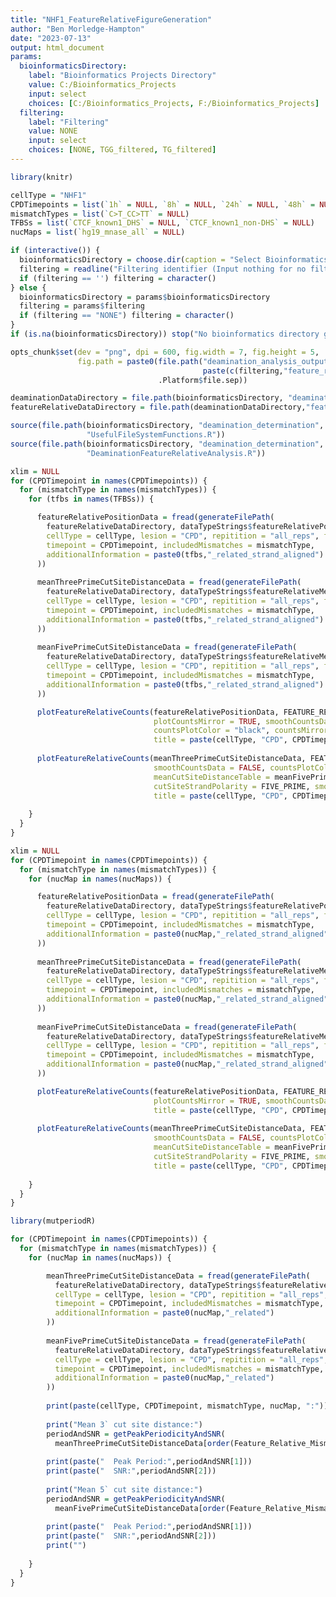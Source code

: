 ```yaml
---
title: "NHF1_FeatureRelativeFigureGeneration"
author: "Ben Morledge-Hampton"
date: "2023-07-13"
output: html_document
params:
  bioinformaticsDirectory:
    label: "Bioinformatics Projects Directory"
    value: C:/Bioinformatics_Projects
    input: select
    choices: [C:/Bioinformatics_Projects, F:/Bioinformatics_Projects]
  filtering:
    label: "Filtering"
    value: NONE
    input: select
    choices: [NONE, TGG_filtered, TG_filtered]
---
```



```r
library(knitr)

cellType = "NHF1"
CPDTimepoints = list(`1h` = NULL, `8h` = NULL, `24h` = NULL, `48h` = NULL)
mismatchTypes = list(`C>T_CC>TT` = NULL)
TFBSs = list(`CTCF_known1_DHS` = NULL, `CTCF_known1_non-DHS` = NULL)
nucMaps = list(`hg19_mnase_all` = NULL)

if (interactive()) {
  bioinformaticsDirectory = choose.dir(caption = "Select Bioinformatics_Projects Directory")
  filtering = readline("Filtering identifier (Input nothing for no filtering):")
  if (filtering == '') filtering = character()
} else {
  bioinformaticsDirectory = params$bioinformaticsDirectory
  filtering = params$filtering
  if (filtering == "NONE") filtering = character()
}
if (is.na(bioinformaticsDirectory)) stop("No bioinformatics directory given.")

opts_chunk$set(dev = "png", dpi = 600, fig.width = 7, fig.height = 5, 
               fig.path = paste0(file.path("deamination_analysis_output",cellType,
                                           paste(c(filtering,"feature_relative_figures"), collapse = '_')),
                                 .Platform$file.sep))

deaminationDataDirectory = file.path(bioinformaticsDirectory, "deamination_determination", "data", cellType)
featureRelativeDataDirectory = file.path(deaminationDataDirectory,"feature_relative_analysis")
```


```r
source(file.path(bioinformaticsDirectory, "deamination_determination", 'R',
                 "UsefulFileSystemFunctions.R"))
source(file.path(bioinformaticsDirectory, "deamination_determination", 'R',
                 "DeaminationFeatureRelativeAnalysis.R"))
```


```r
xlim = NULL
for (CPDTimepoint in names(CPDTimepoints)) {
  for (mismatchType in names(mismatchTypes)) {
    for (tfbs in names(TFBSs)) {

      featureRelativePositionData = fread(generateFilePath(
        featureRelativeDataDirectory, dataTypeStrings$featureRelativePositionCounts, ".tsv",
        cellType = cellType, lesion = "CPD", repitition = "all_reps", filtering = filtering,
        timepoint = CPDTimepoint, includedMismatches = mismatchType,
        additionalInformation = paste0(tfbs,"_related_strand_aligned")
      ))
      
      meanThreePrimeCutSiteDistanceData = fread(generateFilePath(
        featureRelativeDataDirectory, dataTypeStrings$featureRelativeMeanCutSiteDistance, ".tsv", strandPolarity = THREE_PRIME,
        cellType = cellType, lesion = "CPD", repitition = "all_reps", filtering = filtering,
        timepoint = CPDTimepoint, includedMismatches = mismatchType,
        additionalInformation = paste0(tfbs,"_related_strand_aligned")
      ))
      
      meanFivePrimeCutSiteDistanceData = fread(generateFilePath(
        featureRelativeDataDirectory, dataTypeStrings$featureRelativeMeanCutSiteDistance, ".tsv", strandPolarity = FIVE_PRIME,
        cellType = cellType, lesion = "CPD", repitition = "all_reps", filtering = filtering,
        timepoint = CPDTimepoint, includedMismatches = mismatchType,
        additionalInformation = paste0(tfbs,"_related_strand_aligned")
      ))

      plotFeatureRelativeCounts(featureRelativePositionData, FEATURE_RELATIVE_POSITION,
                                plotCountsMirror = TRUE, smoothCountsData = FALSE, mainYAxisLabel = "C>T Mismatches",
                                countsPlotColor = "black", countsMirrorColor = "gold2",
                                title = paste(cellType, "CPD", CPDTimepoint, mismatchType, tfbs, "Aligned Strands"))
      
      plotFeatureRelativeCounts(meanThreePrimeCutSiteDistanceData, FEATURE_RELATIVE_POSITION, MEAN_THREE_PRIME_CUT_SITE_DISTANCE,
                                smoothCountsData = FALSE, countsPlotColor = "red2", mainYAxisLabel = "Mean 3' Cut Site Distance",
                                meanCutSiteDistanceTable = meanFivePrimeCutSiteDistanceData,
                                cutSiteStrandPolarity = FIVE_PRIME, smoothMeanCutSiteDistance = FALSE,
                                title = paste(cellType, "CPD", CPDTimepoint, mismatchType, tfbs, "Aligned Strands"))
      
    }
  }
}
```


```r
xlim = NULL
for (CPDTimepoint in names(CPDTimepoints)) {
  for (mismatchType in names(mismatchTypes)) {
    for (nucMap in names(nucMaps)) {

      featureRelativePositionData = fread(generateFilePath(
        featureRelativeDataDirectory, dataTypeStrings$featureRelativePositionCounts, ".tsv",
        cellType = cellType, lesion = "CPD", repitition = "all_reps", filtering = filtering,
        timepoint = CPDTimepoint, includedMismatches = mismatchType,
        additionalInformation = paste0(nucMap,"_related_strand_aligned")
      ))
      
      meanThreePrimeCutSiteDistanceData = fread(generateFilePath(
        featureRelativeDataDirectory, dataTypeStrings$featureRelativeMeanCutSiteDistance, ".tsv", strandPolarity = THREE_PRIME,
        cellType = cellType, lesion = "CPD", repitition = "all_reps", filtering = filtering,
        timepoint = CPDTimepoint, includedMismatches = mismatchType,
        additionalInformation = paste0(nucMap,"_related_strand_aligned")
      ))
      
      meanFivePrimeCutSiteDistanceData = fread(generateFilePath(
        featureRelativeDataDirectory, dataTypeStrings$featureRelativeMeanCutSiteDistance, ".tsv", strandPolarity = FIVE_PRIME,
        cellType = cellType, lesion = "CPD", repitition = "all_reps", filtering = filtering,
        timepoint = CPDTimepoint, includedMismatches = mismatchType,
        additionalInformation = paste0(nucMap,"_related_strand_aligned")
      ))

      plotFeatureRelativeCounts(featureRelativePositionData, FEATURE_RELATIVE_POSITION,
                                plotCountsMirror = TRUE, smoothCountsData = FALSE, mainYAxisLabel = "C>T Mismatches",
                                title = paste(cellType, "CPD", CPDTimepoint, mismatchType, nucMap, "Aligned Strands"))
      
      plotFeatureRelativeCounts(meanThreePrimeCutSiteDistanceData, FEATURE_RELATIVE_POSITION, MEAN_THREE_PRIME_CUT_SITE_DISTANCE,
                                smoothCountsData = FALSE, countsPlotColor = "red2", mainYAxisLabel = "Mean 3' Cut Site Distance",
                                meanCutSiteDistanceTable = meanFivePrimeCutSiteDistanceData,
                                cutSiteStrandPolarity = FIVE_PRIME, smoothMeanCutSiteDistance = FALSE,
                                title = paste(cellType, "CPD", CPDTimepoint, mismatchType, nucMap, "Aligned Strands"))
      
    }
  }
}
```


```r
library(mutperiodR)

for (CPDTimepoint in names(CPDTimepoints)) {
  for (mismatchType in names(mismatchTypes)) {
    for (nucMap in names(nucMaps)) {

        meanThreePrimeCutSiteDistanceData = fread(generateFilePath(
          featureRelativeDataDirectory, dataTypeStrings$featureRelativeMeanCutSiteDistance, ".tsv", strandPolarity = THREE_PRIME,
          cellType = cellType, lesion = "CPD", repitition = "all_reps", filtering = filtering,
          timepoint = CPDTimepoint, includedMismatches = mismatchType,
          additionalInformation = paste0(nucMap,"_related")
        ))
        
        meanFivePrimeCutSiteDistanceData = fread(generateFilePath(
          featureRelativeDataDirectory, dataTypeStrings$featureRelativeMeanCutSiteDistance, ".tsv", strandPolarity = FIVE_PRIME,
          cellType = cellType, lesion = "CPD", repitition = "all_reps", filtering = filtering,
          timepoint = CPDTimepoint, includedMismatches = mismatchType,
          additionalInformation = paste0(nucMap,"_related")
        ))
  
        print(paste(cellType, CPDTimepoint, mismatchType, nucMap, ":"))
        
        print("Mean 3` cut site distance:")
        periodAndSNR = getPeakPeriodicityAndSNR(
          meanThreePrimeCutSiteDistanceData[order(Feature_Relative_Mismatch_Pos)][abs(Feature_Relative_Mismatch_Pos) <= 60,
                                                                                  Mean_Three_Prime_Cut_Site_Distance], 5, 25)
        print(paste("  Peak Period:",periodAndSNR[1]))
        print(paste("  SNR:",periodAndSNR[2]))
        
        print("Mean 5` cut site distance:")
        periodAndSNR = getPeakPeriodicityAndSNR(
          meanFivePrimeCutSiteDistanceData[order(Feature_Relative_Mismatch_Pos)][abs(Feature_Relative_Mismatch_Pos) <= 60,
                                                                                  Mean_Five_Prime_Cut_Site_Distance], 5, 25)
        print(paste("  Peak Period:",periodAndSNR[1]))
        print(paste("  SNR:",periodAndSNR[2]))
        print("")
        
    }
  }
}

```

